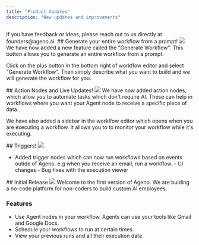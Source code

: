 ```yaml
---
title: "Product Updates"
description: "New updates and improvements"
---
```


<Note>
  If you have feedback or ideas, please reach out to us directly at
  founders@ageno.ai.
</Note>

<Update label="Feb 10th, 2025" description="v1.4">
## Generate your entire workflow from a prompt! 
  <Frame>
    <img src="/images/gernateworkflow.png" />
  </Frame>  
We have now added a new feature called the "Generate Workflow". This button allows you to generate an entire workflow from a prompt.

Click on the plus button in the bottom right of workflow editor and select "Generate Workflow". Then simply describe what you want to build and we will generate the workflow for you.

</Update>

<Update label="Feb 5th, 2025" description="v1.3">
## Action Nodes and Live Updates! 
  <Frame>
    <img src="/images/actionexcelnode.png" />
  </Frame>
We have now added action nodes, which allow you to automate tasks which don't require AI. These can help in workflows where you want your Agent node to receive a specific piece of data.

We have also added a sidebar in the worklfow editor which opens when you are executing a workflow. It allows you to to monitor your workflow while it's executing.

</Update>

<Update label="Jan 27th, 2025" description="v1.1">
  ## Triggers!  
  <Frame>
    <img src="/images/trigger.png" />
  </Frame>
  
  - Added trigger nodes which can now run workflows based on events
  outide of Ageno. e.g when you receive an email, run a workflow. - UI changes -
  Bug fixes with the execution viewer

</Update>

<Update label="Jan 21th, 2025" description="v1.0">
  ## Initial Release  
  <Frame>
    <img src="/images/3agent.png" />
  </Frame>  
  Welcome to the first version of Ageno. We are buiding a
  no-code platform for non-coders to build custom AI employees.  
  
  ### Features  
  - Use Agent nodes in your workflow. Agents can use your tools like Gmail and
  Google Docs. 
  - Schedule your workflows to run at certain times. 
  - View your previous runs and all their execution data

</Update>
